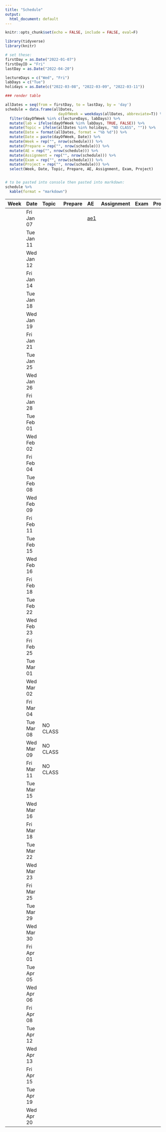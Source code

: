 ```yaml
---
title: "Schedule"
output:
  html_document: default
---
```


```r
knitr::opts_chunk$set(echo = FALSE, include = FALSE, eval=F)
```

```r
library(tidyverse)
library(knitr)
```

```r
# set these:
firstDay = as.Date("2022-01-07")
firstDayID = "Fri"
lastDay = as.Date("2022-04-20")

lectureDays = c("Wed", "Fri")
labDays = c("Tue")
holidays = as.Date(c("2022-03-08", "2022-03-09", "2022-03-11"))

### render table

allDates = seq(from = firstDay, to = lastDay, by = 'day')
schedule = data.frame(allDates,
                        dayOfWeek = weekdays(allDates, abbreviate=T)) %>%
  filter(dayOfWeek %in% c(lectureDays, labDays)) %>%
  mutate(lab = ifelse(dayOfWeek %in% labDays, TRUE, FALSE)) %>%
  mutate(Topic = ifelse(allDates %in% holidays, "NO CLASS", "")) %>%
  mutate(Date = format(allDates, format = "%b %d")) %>%
  mutate(Date = paste(dayOfWeek, Date)) %>%
  mutate(Week = rep("", nrow(schedule))) %>%
  mutate(Prepare = rep("", nrow(schedule))) %>%
  mutate(AE = rep("", nrow(schedule))) %>%
  mutate(Assignment = rep("", nrow(schedule))) %>%
  mutate(Exam = rep("", nrow(schedule))) %>%
  mutate(Project = rep("", nrow(schedule))) %>%
  select(Week, Date, Topic, Prepare, AE, Assignment, Exam, Project)


# to be pasted into console then pasted into markdown:
schedule %>%
  kable(format = "markdown")
```

|Week |Date       |Topic    |Prepare |AE |Assignment |Exam |Project |
|:----|:----------|:--------|:-------|:--|:----------|:----|:-------|
|     |Fri Jan 07 |         |        | [ae1](/static/static/appex/ae1.html)  |           |     |        |
|     |Tue Jan 11 |         |        |   |           |     |        |
|     |Wed Jan 12 |         |        |   |           |     |        |
|     |Fri Jan 14 |         |        |   |           |     |        |
|     |Tue Jan 18 |         |        |   |           |     |        |
|     |Wed Jan 19 |         |        |   |           |     |        |
|     |Fri Jan 21 |         |        |   |           |     |        |
|     |Tue Jan 25 |         |        |   |           |     |        |
|     |Wed Jan 26 |         |        |   |           |     |        |
|     |Fri Jan 28 |         |        |   |           |     |        |
|     |Tue Feb 01 |         |        |   |           |     |        |
|     |Wed Feb 02 |         |        |   |           |     |        |
|     |Fri Feb 04 |         |        |   |           |     |        |
|     |Tue Feb 08 |         |        |   |           |     |        |
|     |Wed Feb 09 |         |        |   |           |     |        |
|     |Fri Feb 11 |         |        |   |           |     |        |
|     |Tue Feb 15 |         |        |   |           |     |        |
|     |Wed Feb 16 |         |        |   |           |     |        |
|     |Fri Feb 18 |         |        |   |           |     |        |
|     |Tue Feb 22 |         |        |   |           |     |        |
|     |Wed Feb 23 |         |        |   |           |     |        |
|     |Fri Feb 25 |         |        |   |           |     |        |
|     |Tue Mar 01 |         |        |   |           |     |        |
|     |Wed Mar 02 |         |        |   |           |     |        |
|     |Fri Mar 04 |         |        |   |           |     |        |
|     |Tue Mar 08 |NO CLASS |        |   |           |     |        |
|     |Wed Mar 09 |NO CLASS |        |   |           |     |        |
|     |Fri Mar 11 |NO CLASS |        |   |           |     |        |
|     |Tue Mar 15 |         |        |   |           |     |        |
|     |Wed Mar 16 |         |        |   |           |     |        |
|     |Fri Mar 18 |         |        |   |           |     |        |
|     |Tue Mar 22 |         |        |   |           |     |        |
|     |Wed Mar 23 |         |        |   |           |     |        |
|     |Fri Mar 25 |         |        |   |           |     |        |
|     |Tue Mar 29 |         |        |   |           |     |        |
|     |Wed Mar 30 |         |        |   |           |     |        |
|     |Fri Apr 01 |         |        |   |           |     |        |
|     |Tue Apr 05 |         |        |   |           |     |        |
|     |Wed Apr 06 |         |        |   |           |     |        |
|     |Fri Apr 08 |         |        |   |           |     |        |
|     |Tue Apr 12 |         |        |   |           |     |        |
|     |Wed Apr 13 |         |        |   |           |     |        |
|     |Fri Apr 15 |         |        |   |           |     |        |
|     |Tue Apr 19 |         |        |   |           |     |        |
|     |Wed Apr 20 |         |        |   |           |     |        |
